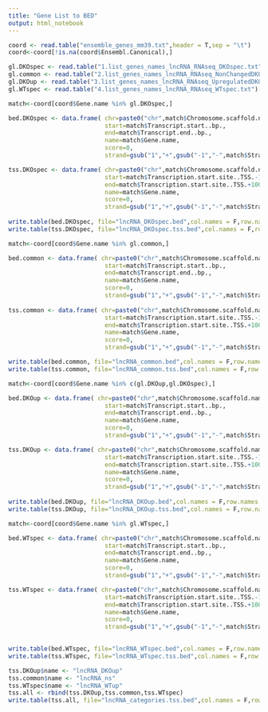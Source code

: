 ```yaml
---
title: "Gene List to BED"
output: html_notebook
---
```


```r
coord <- read.table("ensemble_genes_mm39.txt",header = T,sep = "\t")
coord<-coord[!is.na(coord$Ensembl.Canonical),]

gl.DKOspec <- read.table("1.list_genes_names_lncRNA_RNAseq_DKOspec.txt")[,1]
gl.common <- read.table("2.list_genes_names_lncRNA_RNAseq_NonChangedDKOvsWT.txt")[,1]
gl.DKOup <- read.table("3.list_genes_names_lncRNA_RNAseq_UpregulatedDKOvsWT.txt")[,1]
gl.WTspec <- read.table("4.list_genes_names_lncRNA_RNAseq_WTspec.txt")[,1]
```

```r


match<-coord[coord$Gene.name %in% gl.DKOspec,]

bed.DKOspec <- data.frame( chr=paste0("chr",match$Chromosome.scaffold.name), 
                           start=match$Transcript.start..bp., 
                           end=match$Transcript.end..bp., 
                           name=match$Gene.name, 
                           score=0, 
                           strand=gsub("1","+",gsub("-1","-",match$Strand)))

tss.DKOspec <- data.frame( chr=paste0("chr",match$Chromosome.scaffold.name), 
                           start=match$Transcription.start.site..TSS.-1000, 
                           end=match$Transcription.start.site..TSS.+1000, 
                           name=match$Gene.name, 
                           score=0, 
                           strand=gsub("1","+",gsub("-1","-",match$Strand)))
                        
write.table(bed.DKOspec, file="lncRNA_DKOspec.bed",col.names = F,row.names = F, quote = F, sep = "\t")
write.table(tss.DKOspec, file="lncRNA_DKOspec.tss.bed",col.names = F,row.names = F, quote = F, sep = "\t")
```

```r
match<-coord[coord$Gene.name %in% gl.common,]

bed.common <- data.frame( chr=paste0("chr",match$Chromosome.scaffold.name), 
                           start=match$Transcript.start..bp., 
                           end=match$Transcript.end..bp., 
                           name=match$Gene.name, 
                           score=0, 
                           strand=gsub("1","+",gsub("-1","-",match$Strand)))
  
tss.common <- data.frame( chr=paste0("chr",match$Chromosome.scaffold.name), 
                           start=match$Transcription.start.site..TSS.-1000, 
                           end=match$Transcription.start.site..TSS.+1000, 
                           name=match$Gene.name, 
                           score=0, 
                           strand=gsub("1","+",gsub("-1","-",match$Strand)))

write.table(bed.common, file="lncRNA_common.bed",col.names = F,row.names = F, quote = F, sep = "\t")
write.table(tss.common, file="lncRNA_common.tss.bed",col.names = F,row.names = F, quote = F, sep = "\t")
```


```r
match<-coord[coord$Gene.name %in% c(gl.DKOup,gl.DKOspec),]

bed.DKOup <- data.frame( chr=paste0("chr",match$Chromosome.scaffold.name), 
                           start=match$Transcript.start..bp., 
                           end=match$Transcript.end..bp., 
                           name=match$Gene.name, 
                           score=0, 
                           strand=gsub("1","+",gsub("-1","-",match$Strand)))

tss.DKOup <- data.frame( chr=paste0("chr",match$Chromosome.scaffold.name), 
                           start=match$Transcription.start.site..TSS.-1000, 
                           end=match$Transcription.start.site..TSS.+1000, 
                           name=match$Gene.name, 
                           score=0, 
                           strand=gsub("1","+",gsub("-1","-",match$Strand)))
                       
write.table(bed.DKOup, file="lncRNA_DKOup.bed",col.names = F,row.names = F, quote = F, sep = "\t")
write.table(tss.DKOup, file="lncRNA_DKOup.tss.bed",col.names = F,row.names = F, quote = F, sep = "\t")
```


```r

match<-coord[coord$Gene.name %in% gl.WTspec,]

bed.WTspec <- data.frame( chr=paste0("chr",match$Chromosome.scaffold.name), 
                           start=match$Transcript.start..bp., 
                           end=match$Transcript.end..bp., 
                           name=match$Gene.name, 
                           score=0, 
                           strand=gsub("1","+",gsub("-1","-",match$Strand)))

tss.WTspec <- data.frame( chr=paste0("chr",match$Chromosome.scaffold.name), 
                           start=match$Transcription.start.site..TSS.-1000, 
                           end=match$Transcription.start.site..TSS.+1000, 
                           name=match$Gene.name, 
                           score=0, 
                           strand=gsub("1","+",gsub("-1","-",match$Strand)))

                      
write.table(bed.WTspec, file="lncRNA_WTspec.bed",col.names = F,row.names = F, quote = F, sep = "\t")
write.table(tss.WTspec, file="lncRNA_WTspec.tss.bed",col.names = F,row.names = F, quote = F, sep = "\t")
```

```r
tss.DKOup$name <- "lncRNA_DKOup"
tss.common$name <- "lncRNA_ns"
tss.WTspec$name <- "lncRNA_WTup"
tss.all <- rbind(tss.DKOup,tss.common,tss.WTspec)
write.table(tss.all, file="lncRNA_categories.tss.bed",col.names = F,row.names = F, quote = F, sep = "\t")
```